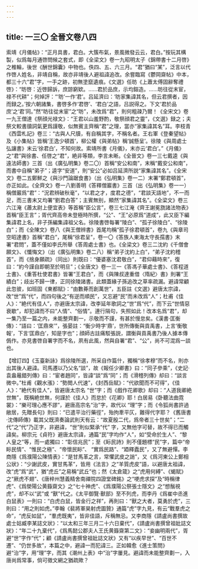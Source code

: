 ```yaml
---
---
---
```

title: 一三〇 全晉文卷八四
---




索靖《月儀帖》：“正月具書，君白。大簇布氣，景風微發云云，君白。”按玩其構製，似爲每月通啓問候之套式，即《全梁文》卷一九昭明太子《錦帶書十二月啓》之椎輪，後世《酬世錦囊》中物也。佚四、五、六三月。“君”猶曰“某”，泛言以代作啓人姓名，非靖自稱，故亦非靖後人避祖諱追改。余嘗臨寫《鬱岡齋帖》中本，都三十六“君”字，一手之跡，初無塗竄遺痕。《文選》任昉《上蕭太傅固辭奪禮啓》：“昉啓：近啓歸訴，庶諒窮欵。……君於品庶，示均鎔造。……昉往從末宦，禄不代耕”；何焯評：“‘昉’一作‘君’。吕延濟曰：‘昉家集諱其名，但云君撰者，因而録之。’按六朝諸集，書啓多作‘君啓’、‘君白’之語，吕説得之。下文‘君於品庶’之‘君’同。”然“昉往從末宦”之“昉”，未改爲“君”，則何粗疎乃爾！《全宋文》卷一九王僧達《祭顔光禄文》：“王君以山羞野酌，敬祭顔君之靈”，《文選》録之；夫祭文較書牘詞氣更爲謹敬，似無賓主齊稱“君”之理，當亦“家集諱其名”耳。李枝青《西雲札記》卷三：“古與人尺牘，有自稱其字，不稱名者。王右軍《登秦望帖》及《小集帖》皆稱‘王逸少頓首’，柳公權《與弟帖》稱‘誠懸呈’。徐陵《與周處士弘讓書》末云‘徐君白’，不知何故。索靖所書《月儀》，末亦云‘君白’。”《月儀》之“君”與徐書、任啓之“君”，絶非等類，李言未晰。《全晉文》卷一三七戴逵《與遠法師書》三首（出《廣弘明集》卷二〇）首稱“安公和南”，末稱“戴安公和南”，而書中自稱“弟子”；逵字“安道”，則“安公”必如吕延濟所説“家集諱其名”。《全宋文》卷二五鄭鮮之《與沙門論踞食書》（出《弘明集》卷一二）末署“鄭君頓首”，亦正如此。《全齊文》卷一八劉善明《答釋僧巖書》三首（出《弘明集》卷一一）稱僧巖爲“君”：“況君辨破秋毫”，“以君之才，度君之德”，“君談天語地”，不一而足，而三書末又均署“劉君白答”；主賓無别，顯然“家集諱其名”。《全梁文》卷三六江淹《蕭太尉上便宜表》等首稱“臣公言”，卷三七江淹《齊王謝冕旒諸法物表》首稱“臣王言”；胥代齊高帝未登極時所撰，“公”、“王”必原爲“道成”，此又臣下編集諱君上名，非子孫編集諱祖父名。徐陵書啓每署“陵白”、“孤子徐陵白”、“徐陵白”；而《全陳文》卷八《與王僧辨書》首尾均稱“孤子徐君頓首”，卷九《與章司空昭達書》首稱“君白”，尾稱“徐君呈”，卷一〇《答族人東海太守長孺書》末署“君問”，蓋不僅如李氏所舉《答周處士書》也。《全梁文》卷三二沈約《千僧會願文》、《懺悔文》（出《廣弘明集》卷二八）稱“弟子沈約上白”，“弟子沈約稽首”，而《捨身願疏》（同出）則既曰：“優婆塞沈君敬白”，“君仰藉時來”，復曰：“約今謹自即朝至於明旦”；《全唐文》卷一三一《答馮子華處士書》、《答程道士書》、《重答杜使君書》皆署“王君白”，而《與陳叔達重借〈隋紀〉書》則署“王績白”；歧出不歸一律，正同徐陵諸書。此類蓋緣子孫追改之草率疏漏。避諱常顧此忽彼，如班固《東都賦》：“由數朞而創萬世”，五臣註《文選》避唐太宗諱，改“世”爲“代”，而四句後之“有逆而順民”，又忘避“民”而未改爲“人”；杜甫《佳人》：“絶代有佳人”，亦避唐太宗諱，改李延年歌詞之“世”爲“代”，而下云“世情惡衰歇”，却犯諱而不曰“人情”、“俗情”。連行隔句，失照如此！改本名爲“君”，却一集乃至一篇之内，未能整齊劃一，示敬而不謹，有甚於慢怠矣。《漢書·匡衡傳》：“語曰：‘匡鼎來’”，張晏註：“衡少時字‘鼎’，世所傳衡與貢禹書，上言‘衡敬報’，下言‘匡鼎白’，知是字也”；顔師古註痛駁張説，謂衡與貢禹書乃後人據本傳僞作。亦見書啓自署字而不名，夙有此風，然與自署“君”、“公”，尚不可混爲一談也。

【增訂四】《玉臺新詠》爲徐陵所選，所采自作篇什，獨稱“徐孝穆”而不名，則亦出其後人避諱。司馬遷以乃父名“談”，故《報任少卿書》曰：“同子參乘”，《史記·袁盎鼂錯列傳》曰：“宦者趙同”，皆諱“談”爲“同”；而《滑稽列傳》却曰：“談言微中。”杜甫《觀水漲》：“勢閲人代速”，《封西岳賦》：“代欲聞而不可得”，《佳人》：“絶代有佳人”，皆避唐太宗名 “世”字；而《戲作花卿歌》却曰：“人道我卿絶世無”，既稱絶世無，何謹於《佳人》而怠於《花卿》耶！白居易《卧聽法曲霓裳》：“樂可理心應不謬”，避唐高宗名“治”字，故代以 “理”字；而《令狐尚書許過敝居，先贈長句》則曰：“已遣平治行藥徑”，殆拘牽平仄，難得代字耶？《舊唐書·沈傳師傳》載其父既濟奏論武則天有云：“故夏殷二代，爲帝者三十世矣”；“二代”之“代”乃正字，非避諱，“世”則似緊承“代” 字，又無他字可替，故不得已而觸諱矣。柳宗元《貞符》避唐太宗諱，通篇“民”字均作“人”，如“受命於生人”、“黎人皇之”等，而一處獨曰：“彰信兆民”；至《眎民詩》則不僅題標“民”字，篇中“帝眎民情”、“惟民之極”、“帝懷民眎”、 “實爲民路”、“廼釋蠹民”，又了無避憚。李商隱《爲濮陽公陳情表》：“是甘馬革之言，常懼武皮之誚”，又《爲河東公上鄭相公狀》：“少謝武皮，實甘馬革”，皆用《法言》之“羊質虎皮”語，以避唐太祖諱，改“虎”爲“武”，猶“虎丘”之易稱“武丘”也；然《太倉箴》之“虎用何縛”、《蝎賦》之“厥虎不翅”、《唐梓州慧義精舍南禪院四證堂碑銘》之“哽虎求探”及“時稱律虎”、《爲滎陽公黄籙齋文》之“七十神虎”、《爲濮陽公祭張士隱文》之“想鬚視虎”，却不以“武”或 “獸”代之。《太平御覽·獸部》至不列虎，而李丹《爲崔中丞進白鼠表》一則曰：“白虎白鼠，皆金行之祥”，再則曰：“獸之大者，莫勇於虎”，三則曰：“用之則如虎。”李翰《裴將軍昊射虎圖贊》通篇“虎”字九見，有云“戰羣虎之命”，“虎反如鼠”，“羣虎既夷”，皆非佳語，斥稱無忌。又李商隱《請盧尚書撰故處士姑臧李某誌文狀》：“以太和三年三月二十六日棄代”，《請盧尚書撰曾祖妣誌文狀》：“年二十九棄代”，《爲馬懿公郡夫人王氏黄籙齋第二文》：“妾幽明兩代”，胥避“世”字作“代”；顧《請盧尚書撰曾祖妣誌文狀》又有“以疾早世”、“百世不遷”、“仍世多故”，本篇之中，避諱一而犯諱三。正如韓愈《進士策問》避“治”字，用“理”字，而其《潮州上表》中“治”字屢見。避諱而未能整齊劃一，入唐尚爲常事，倘可徵文網之猶疏歟？
